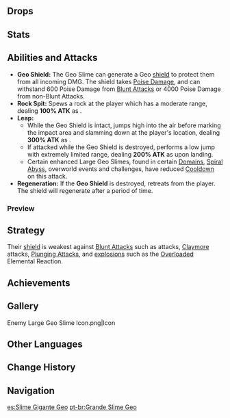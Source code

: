 {{Enemy Infobox
|image    = Enemy Large Geo Slime.png
|type     = Common Enemies
|family   = Elemental Lifeforms
|group    = Slimes
|location = Multiple
|element  = Geo
|ability1 = Shield
}}
{{Description|Monsters created through the buildup of Geo within the earth.<br />They can harden the energy within their bodies into a carapace of stone that protects them and prevents damage. The legend of a "Golden Geo Slime King" once circulated among the Treasure Hoarders. They believed that since gemstones and ores have Geo energy in them, Geo Slimes, which also contain Geo energy, may also be a type of gemstone or ore.|[[Archive]]}}
{{Enemy Intro}}

==Drops==
{{Drops|Slimes}}

==Stats==
{{Enemy Stats|geo_res=Immune|hp_ratio=2|atk_ratio=1.4|hp_type=1}}

==Abilities and Attacks==
*'''Geo Shield:''' The Geo Slime can generate a Geo [[Shields|shield]] to protect them from all incoming DMG. The shield takes [[Poise Damage]], and can withstand 600 Poise Damage from [[Blunt Attack]]s or 4000 Poise Damage from non-Blunt Attacks.
*'''Rock Spit:''' Spews a rock at the player which has a moderate range, dealing '''100% ATK''' as {{Color|Geo DMG}}.
*'''Leap:'''
**While the Geo Shield is intact, jumps high into the air before marking the impact area and slamming down at the player's location, dealing '''300% ATK''' as {{Color|AoE Geo DMG}}.
**If attacked while the Geo Shield is destroyed, performs a low jump with extremely limited range, dealing '''200% ATK''' as {{Color|AoE Physical DMG}} upon landing.
** Certain enhanced Large Geo Slimes, found in certain [[Domains]], [[Spiral Abyss]], overworld events and challenges, have reduced [[Cooldown]] on this attack.
*'''Regeneration:''' If the '''Geo Shield''' is destroyed, retreats from the player. The shield will regenerate after a period of time.

===Preview===
{{Preview
|size=185px
|file1=Large Geo Slime Rock Spit
|caption1=Rock Spit

|file2=Large Geo Slime Leap
|caption2=Leap

|file3=Large Geo Slime Leap Unshielded
|caption3=Leap (Unshielded)

|file4=Large Geo Slime Regeneration
|caption4=Regeneration
}}

==Strategy==
Their [[Shields|shield]] is weakest against [[Blunt Attack]]s such as {{Color|Geo}} attacks, [[Claymore]] attacks, [[Plunging Attack]]s, and [[explosion]]s such as the [[Overloaded]] Elemental Reaction.

==Achievements==
{{Achievement Topic Table|topic=Large Geo Slime}}

==Gallery==
<gallery hideaddbutton="true" captionalign="center">
Enemy Large Geo Slime Icon.png|Icon
</gallery>

==Other Languages==
{{Other Languages
|en      = Large Geo Slime
|zhs     = 大型岩史莱姆
|zhs_rm  = Dàxíng Yán Shǐláimǔ
|zht     = 大型岩史萊姆
|zht_rm  = Dàxíng Yán Shǐláimǔ
|zh_tl   = Large {{Lex|Geo|zh}} Slime
|ja      = 大型岩スライム
|ja_rm   = Oogata Iwa Suraimu
|ja_tl   = Large {{Lex|Geo|ja}} Slime
|ko      = 거대 바위 슬라임
|ko_rm   = Geodae Bawi Seullaim
|ko_tl   = Large {{Lex|Geo|ko}} Slime
|es      = Slime Gigante Geo
|es_tl   = 
|fr      = Géoblob géant
|fr_tl   = Giant Geo Blob
|ru      = Большой Гео слайм
|ru_tl   = Large Geo Slime
|th      = Large Geo Slime
|vi      = Slime Nham Lớn
|vi_tl   = Large {{Lex|Geo|vi}} Slime
|de      = Großer Geo-Schleim
|de_tl   = Large Geo Slime
|id      = Large Geo Slime
|pt      = Grande Slime Geo
|pt_tl   = 
}}

==Change History==
{{Change History|1.0}}

==Navigation==
{{Enemy Navbox|type=Common}}

[[es:Slime Gigante Geo]]
[[pt-br:Grande Slime Geo]]